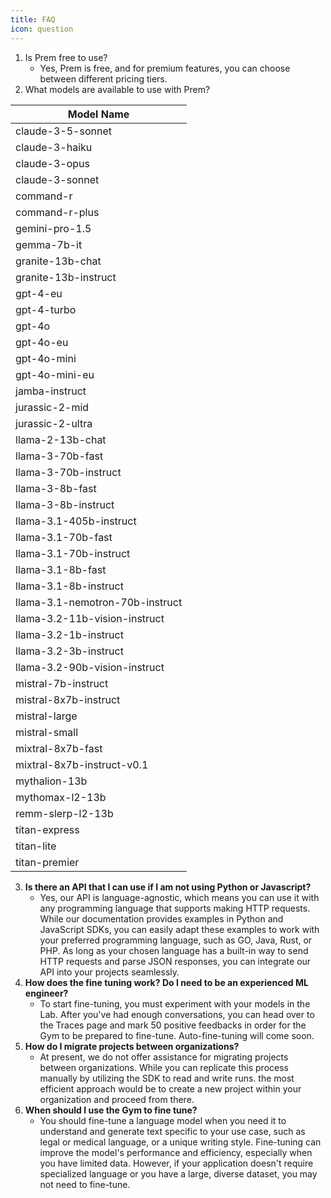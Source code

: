 ```yaml
---
title: FAQ
icon: question
---
```

1. Is Prem free to use?
    - Yes, Prem is free, and for premium features, you can choose between different pricing tiers.
2. What models are available to use with Prem?

| Model Name | 
|------------|
| claude-3-5-sonnet |
| claude-3-haiku |
| claude-3-opus |
| claude-3-sonnet |
| command-r |
| command-r-plus |
| gemini-pro-1.5 |
| gemma-7b-it |
| granite-13b-chat |
| granite-13b-instruct |
| gpt-4-eu |
| gpt-4-turbo |
| gpt-4o |
| gpt-4o-eu |
| gpt-4o-mini |
| gpt-4o-mini-eu |
| jamba-instruct |
| jurassic-2-mid |
| jurassic-2-ultra |
| llama-2-13b-chat |
| llama-3-70b-fast |
| llama-3-70b-instruct |
| llama-3-8b-fast |
| llama-3-8b-instruct |
| llama-3.1-405b-instruct |
| llama-3.1-70b-fast |
| llama-3.1-70b-instruct |
| llama-3.1-8b-fast |
| llama-3.1-8b-instruct |
| llama-3.1-nemotron-70b-instruct |
| llama-3.2-11b-vision-instruct |
| llama-3.2-1b-instruct |
| llama-3.2-3b-instruct |
| llama-3.2-90b-vision-instruct |
| mistral-7b-instruct |
| mistral-8x7b-instruct |
| mistral-large |
| mistral-small |
| mixtral-8x7b-fast |
| mixtral-8x7b-instruct-v0.1 |
| mythalion-13b |
| mythomax-l2-13b |
| remm-slerp-l2-13b |
| titan-express |
| titan-lite |
| titan-premier |

3. **Is there an API that I can use if I am not using Python or Javascript?**
    - Yes, our API is language-agnostic, which means you can use it with any programming language that supports making HTTP requests. While our  documentation provides examples in Python and JavaScript SDKs, you can easily adapt these examples to work with your preferred programming language, such as GO, Java, Rust, or PHP. As long as your chosen language has a built-in way to send HTTP requests and parse JSON responses, you can integrate our API into your projects seamlessly.
4. **How does the fine tuning work? Do I need to be an experienced ML engineer?**
    - To start fine-tuning, you must experiment with your models in the Lab. After you've had enough conversations, you can head over to the Traces page and mark 50 positive feedbacks in order for the Gym to be prepared to fine-tune. Auto-fine-tuning will come soon.
5. **How do I migrate projects between organizations?**
    - At present, we do not offer assistance for migrating projects between organizations. While you can replicate this process manually by utilizing the SDK to read and write runs. the most efficient approach would be to create a new project within your organization and proceed from there.
6. **When should I use the Gym to fine tune?**
    - You should fine-tune a language model when you need it to understand and generate text specific to your use case, such as legal or medical language, or a unique writing style. Fine-tuning can improve the model's performance and efficiency, especially when you have limited data. However, if your application doesn't require specialized language or you have a large, diverse dataset, you may not need to fine-tune.